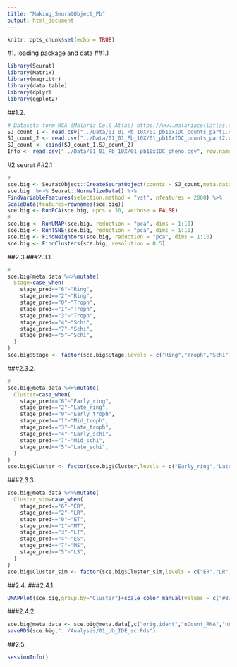 ```yaml
---
title: "Making_SeuratObject_Pb"
output: html_document
---
```


```r
knitr::opts_chunk$set(echo = TRUE)
```

#1. loading package and data
##1.1 
```r
library(Seurat)
library(Matrix)
library(magrittr)
library(data.table)
library(dplyr)
library(ggplot2)
```
##1.2. 
```r
# Datasets form MCA (Malaria Cell Atlas) https://www.malariacellatlas.org
SJ_count_1 <- read.csv("../Data/01_01_Pb_10X/01_pb10xIDC_counts_part1.csv", row.names = 1)%>%as.matrix()#%>%as("dgCMatrix")
SJ_count_2 <- read.csv("../Data/01_01_Pb_10X/01_pb10xIDC_counts_part2.csv", row.names = 1)%>%as.matrix()#%>%as("dgCMatrix")
SJ_count <- cbind(SJ_count_1,SJ_count_2)
Info <- read.csv("../Data/01_01_Pb_10X/01_pb10xIDC_pheno.csv", row.names = 1)
```

#2 seurat
##2.1 
```r
#
sce.big <- SeuratObject::CreateSeuratObject(counts = SJ_count,meta.data = Info)
sce.big  %<>% Seurat::NormalizeData() %>%          
FindVariableFeatures(selection.method = "vst", nfeatures = 2000) %>% 
ScaleData(features=rownames(sce.big)) 
sce.big <- RunPCA(sce.big, npcs = 30, verbose = FALSE)
#
sce.big <- RunUMAP(sce.big, reduction = "pca", dims = 1:10)
sce.big <- RunTSNE(sce.big, reduction = "pca", dims = 1:10)
sce.big <- FindNeighbors(sce.big, reduction = "pca", dims = 1:10)
sce.big <- FindClusters(sce.big, resolution = 0.5)
```
##2.3 
###2.3.1. 
```r
#
sce.big@meta.data %<>%mutate(
  Stage=case_when(
    stage_pred=="6"~"Ring",
    stage_pred=="2"~"Ring",
    stage_pred=="0"~"Troph",
    stage_pred=="1"~"Troph",
    stage_pred=="3"~"Troph",
    stage_pred=="4"~"Schi",
    stage_pred=="7"~"Schi",
    stage_pred=="5"~"Schi",
  )
)
sce.big$Stage <- factor(sce.big$Stage,levels = c("Ring","Troph","Schi"))
```
###2.3.2. 
```r
#
sce.big@meta.data %<>%mutate(
  Cluster=case_when(
    stage_pred=="6"~"Early_ring",
    stage_pred=="2"~"Late_ring",
    stage_pred=="0"~"Early_troph",
    stage_pred=="1"~"Mid_troph",
    stage_pred=="3"~"Late_troph",
    stage_pred=="4"~"Early_schi",
    stage_pred=="7"~"Mid_schi",
    stage_pred=="5"~"Late_schi",
  )
)
sce.big$Cluster <- factor(sce.big$Cluster,levels = c("Early_ring","Late_ring","Early_troph","Mid_troph","Late_troph","Early_schi","Mid_schi","Late_schi"))
```
###2.3.3. 
```r
sce.big@meta.data %<>%mutate(
  Cluster_sim=case_when(
    stage_pred=="6"~"ER",
    stage_pred=="2"~"LR",
    stage_pred=="0"~"ET",
    stage_pred=="1"~"MT",
    stage_pred=="3"~"LT",
    stage_pred=="4"~"ES",
    stage_pred=="7"~"MS",
    stage_pred=="5"~"LS",
  )
)
sce.big$Cluster_sim <- factor(sce.big$Cluster_sim,levels = c("ER","LR","ET","MT","LT","ES","MS","LS"))
```
##2.4. 
###2.4.1. 
```r
UMAPPlot(sce.big,group.by="Cluster")+scale_color_manual(values = c("#82CBEB", "#3182bd", "#A4EF8D", "#4ACC41", "#20922C", "#F5947B","#de2d26","#9F1325"))
```
###2.4.2. 
```r
sce.big@meta.data <- sce.big@meta.data[,c("orig.ident","nCount_RNA","nFeature_RNA","nGene","nUMI","Stage","Cluster","Cluster_sim")]
saveRDS(sce.big,"../Analysis/01_pb_IDE_sc.Rds")
```

##2.5.
```r
sessionInfo()
```

